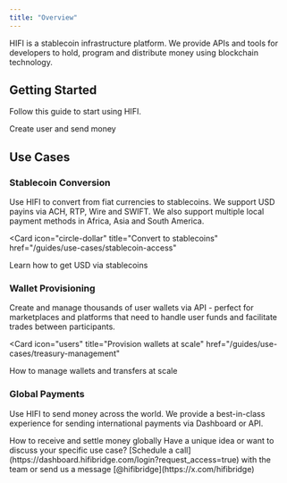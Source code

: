 ```yaml
---
title: "Overview"
---
```


HIFI is a stablecoin infrastructure platform. We provide APIs and tools for developers to hold, program and distribute money using blockchain technology.

## Getting Started

Follow this guide to start using HIFI.

<Card icon="book" title="Quickstart" href="/guides/quickstart">
  Create user and send money
</Card>

## Use Cases

### Stablecoin Conversion

Use HIFI to convert from fiat currencies to stablecoins. We support USD payins via ACH, RTP, Wire and SWIFT. We also support multiple local payment methods in Africa, Asia and South America.

<Card
  icon="circle-dollar"
  title="Convert to stablecoins"
  href="/guides/use-cases/stablecoin-access"
>
  Learn how to get USD via stablecoins
</Card>

### Wallet Provisioning

Create and manage thousands of user wallets via API - perfect for marketplaces and platforms that need to handle user funds and facilitate trades between participants.

<Card
  icon="users"
  title="Provision wallets at scale"
  href="/guides/use-cases/treasury-management"
>
  How to manage wallets and transfers at scale
</Card>

### Global Payments

Use HIFI to send money across the world. We provide a best-in-class experience for sending international payments via Dashboard or API.

<Card icon="globe" title="Sending money" href="/guides/use-cases/sending-money">
  How to receive and settle money globally
</Card>

<Note>
  Have a unique idea or want to discuss your specific use case? [Schedule a
  call](https://dashboard.hifibridge.com/login?request_access=true) with the
  team or send us a message [@hifibridge](https://x.com/hifibridge)
</Note>
